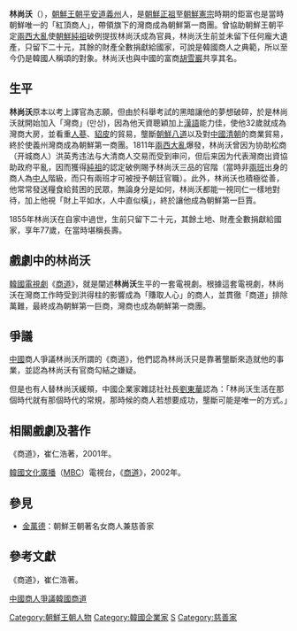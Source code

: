 {{Infobox Korean name
|hangul=임상옥
|hanja=林尙沃
|rr=Im sang-ok
|mr=Im sang-ok
|}}
'''林尚沃'''（{{bd|1779年||1855年||catIdx=L林}}），[[朝鮮王朝|朝鮮王朝]][[平安道|平安道]][[二十三府制|義州]]人，是[[朝鮮正祖|朝鮮正祖]]至[[朝鮮憲宗|朝鮮憲宗]]時期的鉅富也是當時朝鮮唯一的「紅頂商人」，帶領旗下的灣商成為朝鮮第一商團。曾協助朝鮮王朝平定[[兩西大亂|兩西大亂]]使[[朝鮮純祖|朝鮮純祖]]破例提拔林尚沃成為官員，林尚沃生前並未留下任何龐大遺產，只留下二十元，其餘的財產全數捐獻給國家，可說是韓國商人之典範，所以至今仍是韓國人稱頌的對象。林尚沃也與中國的富商[[胡雪巖|胡雪巖]]共享其名。

== 生平 ==
'''林尚沃'''原本以考上譯官為志願，但由於科舉考試的黑暗讓他的夢想破碎，於是林尚沃就開始加入「灣商」(만상)，因為他天資聰穎加上[[漢語|漢語]]能力佳，使他32歲就成為灣商大房，並看重[[人蔘|人蔘]]、[[貂皮|貂皮]]的貿易，壟斷[[朝鮮八道|朝鮮八道]]以及對[[清朝|中國清朝]]的商業貿易，終於使義州灣商成為朝鮮第一商團。1811年[[兩西大亂|兩西大亂]]爆發，林尚沃曾因为协助松商（开城商人）洪英秀违法与大清商人交易而受到审问，但后来因为代表灣商出資協助政府平亂，因而獲得[[朝鮮純祖|純祖]]的認定破例賜予林尚沃三品的官階（當時非[[兩班|兩班]]出身的商人為[[中人|中人]]階級，而只有兩班才可被授予朝廷官職）。此外，林尚沃也積極從善，他常常發送糧食給貧困的民眾，無論身分是如何，林尚沃都能一視同仁一樣地對待，加上他視「財上平如水，人中直似橫」，終於讓他成為朝鮮第一巨賈。

1855年林尚沃在自家中過世，生前只留下二十元，其餘土地、財產全數捐獻給國家，享年77歲，在當時堪稱長壽。

== 戲劇中的林尚沃 ==
[[韓國電視劇|韓國電視劇]]《[[商道|商道]]》，就是闡述'''林尚沃'''生平的一套電視劇。根據這套電視劇，林尚沃在灣商工作時受到洪得柱的影響成為「賺取人心」的商人，並貫徹「商道」排除萬難，最終成為朝鮮第一巨商，灣商也成為朝鮮第一商團。
== 爭議 ==

[[中國|中國]]商人爭議林尚沃所謂的《商道》，他們認為林尚沃只是靠著壟斷來造就他的事業，並認為林尚沃有官商勾結之嫌疑。

但是也有人替林尚沃緩頰，中國企業家雜誌社社長[[劉東華|劉東華]]認為：「林尚沃生活在那個時代就有那個時代的常規，那時候的商人若想要成功，壟斷可能是唯一的方式。」

== 相關戲劇及著作 ==
《商道》，崔仁浩著，2001年。

[[韓國文化廣播|韓國文化廣播]]（[[MBC|MBC]]）電視台，《[[商道|商道]]》，2002年。
==參見==
*[[金萬德|金萬德]]：朝鮮王朝著名女商人兼慈善家
== 參考文獻 ==

《商道》，崔仁浩著。

[https://web.archive.org/web/20101011233652/http://www.longhoo.net/big5/longhoo/culture/view/userobject1ai120286.html 中國商人爭議韓國商道]

[[Category:朝鮮王朝人物|Category:朝鮮王朝人物]]
[[Category:韓國企業家|Category:韓國企業家]]
[[Category:林姓|S]]
[[Category:慈善家|Category:慈善家]]